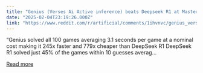 ```yaml
---
title: "Genius (Verses Ai Active inference) beats Deepseek R1 at Mastermind benchmark"
date: "2025-02-04T23:19:26.000Z"
link: "https://www.reddit.com/r/artificial/comments/1ihvnvc/genius_verses_ai_active_inference_beats_deepseek/"
---
```


“Genius solved all 100 games averaging 3.1 seconds per game at a nominal cost making it 245x faster and 779x cheaper than DeepSeek R1
 DeepSeek R1 solved just 45% of the games within 10 guesses averag...

[Read more](https://www.reddit.com/r/artificial/comments/1ihvnvc/genius_verses_ai_active_inference_beats_deepseek/)
